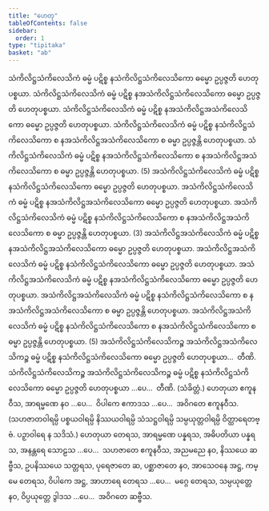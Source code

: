 ```yaml
---
title: "ဟေတု"
tableOfContents: false
sidebar:
  order: 1
type: "tipitaka"
basket: "ab"
---
```



<DynamicBreadcrumb />

<Division number="31">

<Paragraph number="62">
သံကိလိဋ္ဌသံကိလေသိကံ ဓမ္မံ ပဋိစ္စ နသံကိလိဋ္ဌသံကိလေသိကော ဓမ္မော ဥပ္ပဇ္ဇတိ ဟေတုပစ္စယာ. သံကိလိဋ္ဌသံကိလေသိကံ ဓမ္မံ ပဋိစ္စ နအသံကိလိဋ္ဌသံကိလေသိကော ဓမ္မော ဥပ္ပဇ္ဇတိ ဟေတုပစ္စယာ. သံကိလိဋ္ဌသံကိလေသိကံ ဓမ္မံ ပဋိစ္စ နအသံကိလိဋ္ဌအသံကိလေသိကော ဓမ္မော ဥပ္ပဇ္ဇတိ ဟေတုပစ္စယာ. သံကိလိဋ္ဌသံကိလေသိကံ ဓမ္မံ ပဋိစ္စ နသံကိလိဋ္ဌသံကိလေသိကော စ နအသံကိလိဋ္ဌအသံကိလေသိကော စ ဓမ္မာ ဥပ္ပဇ္ဇန္တိ ဟေတုပစ္စယာ. သံကိလိဋ္ဌသံကိလေသိကံ ဓမ္မံ ပဋိစ္စ နအသံကိလိဋ္ဌသံကိလေသိကော စ နအသံကိလိဋ္ဌအသံကိလေသိကော စ ဓမ္မာ ဥပ္ပဇ္ဇန္တိ ဟေတုပစ္စယာ. (5)
</Paragraph>

<Paragraph number="63">
အသံကိလိဋ္ဌသံကိလေသိကံ ဓမ္မံ ပဋိစ္စ နသံကိလိဋ္ဌသံကိလေသိကော ဓမ္မော ဥပ္ပဇ္ဇတိ ဟေတုပစ္စယာ. အသံကိလိဋ္ဌသံကိလေသိကံ ဓမ္မံ ပဋိစ္စ နအသံကိလိဋ္ဌအသံကိလေသိကော ဓမ္မော ဥပ္ပဇ္ဇတိ ဟေတုပစ္စယာ. အသံကိလိဋ္ဌသံကိလေသိကံ ဓမ္မံ ပဋိစ္စ နသံကိလိဋ္ဌသံကိလေသိကော စ နအသံကိလိဋ္ဌအသံကိလေသိကော စ ဓမ္မာ ဥပ္ပဇ္ဇန္တိ ဟေတုပစ္စယာ. (3)
</Paragraph>

<Paragraph number="64">
အသံကိလိဋ္ဌအသံကိလေသိကံ ဓမ္မံ ပဋိစ္စ နအသံကိလိဋ္ဌအသံကိလေသိကော ဓမ္မော ဥပ္ပဇ္ဇတိ ဟေတုပစ္စယာ. အသံကိလိဋ္ဌအသံကိလေသိကံ ဓမ္မံ ပဋိစ္စ နသံကိလိဋ္ဌသံကိလေသိကော ဓမ္မော ဥပ္ပဇ္ဇတိ ဟေတုပစ္စယာ. အသံကိလိဋ္ဌအသံကိလေသိကံ ဓမ္မံ ပဋိစ္စ နအသံကိလိဋ္ဌသံကိလေသိကော ဓမ္မော ဥပ္ပဇ္ဇတိ ဟေတုပစ္စယာ. အသံကိလိဋ္ဌအသံကိလေသိကံ ဓမ္မံ ပဋိစ္စ နသံကိလိဋ္ဌသံကိလေသိကော စ နအသံကိလိဋ္ဌအသံကိလေသိကော စ ဓမ္မာ ဥပ္ပဇ္ဇန္တိ ဟေတုပစ္စယာ. အသံကိလိဋ္ဌအသံကိလေသိကံ ဓမ္မံ ပဋိစ္စ နသံကိလိဋ္ဌသံကိလေသိကော စ နအသံကိလိဋ္ဌသံကိလေသိကော စ ဓမ္မာ ဥပ္ပဇ္ဇန္တိ ဟေတုပစ္စယာ. (5)
</Paragraph>

<Paragraph number="65">
အသံကိလိဋ္ဌသံကိလေသိကဉ္စ အသံကိလိဋ္ဌအသံကိလေသိကဉ္စ ဓမ္မံ ပဋိစ္စ နသံကိလိဋ္ဌသံကိလေသိကော ဓမ္မော ဥပ္ပဇ္ဇတိ ဟေတုပစ္စယာ…  တီဏိ.
</Paragraph>

<Paragraph number="66">
သံကိလိဋ္ဌသံကိလေသိကဉ္စ အသံကိလိဋ္ဌသံကိလေသိကဉ္စ ဓမ္မံ ပဋိစ္စ နသံကိလိဋ္ဌသံကိလေသိကော ဓမ္မော ဥပ္ပဇ္ဇတိ ဟေတုပစ္စယာ …ပေ…  တီဏိ. (သံခိတ္တံ.)
</Paragraph>

<Paragraph number="67">
ဟေတုယာ ဧကူနဝီသ, အာရမ္မဏေ နဝ …ပေ…  ဝိပါကေ ဧကာဒသ …ပေ…  အဝိဂတေ ဧကူနဝီသ. (သဟဇာတဝါရမ္ပိ ပစ္စယဝါရမ္ပိ နိဿယဝါရမ္ပိ သံသဋ္ဌဝါရမ္ပိ သမ္ပယုတ္တဝါရမ္ပိ ဝိတ္ထာရေတဗ္ဗံ. ပဉှာဝါရေ န သဒိသံ.)
</Paragraph>

</Division>
<Division number="32">

<Paragraph number="68">
ဟေတုယာ တေရသ, အာရမ္မဏေ ပန္နရသ, အဓိပတိယာ ပန္နရသ, အနန္တရေ သောဠသ …ပေ…  သဟဇာတေ ဧကူနဝီသ, အညမညေ နဝ, နိဿယေ ဆဗ္ဗီသ, ဥပနိဿယေ သတ္တရသ, ပုရေဇာတေ ဆ, ပစ္ဆာဇာတေ နဝ, အာသေဝနေ အဋ္ဌ, ကမ္မေ တေရသ, ဝိပါကေ အဋ္ဌ, အာဟာရေ တေရသ …ပေ…  မဂ္ဂေ တေရသ, သမ္ပယုတ္တေ နဝ, ဝိပ္ပယုတ္တေ ဒွါဒသ …ပေ…  အဝိဂတေ ဆဗ္ဗီသ.
</Paragraph>
</Division>